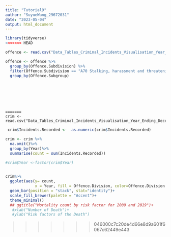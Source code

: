 ```yaml
---
title: "Tutorial9"
author: "SuyueWang_29672031"
date: "2023-05-04"
output: html_document
---
```

```r
library(tidyverse)
<<<<<<< HEAD
```

```r
offence <- read.csv("Data_Tables_Criminal_Incidents_Visualisation_Year_Ending_December_2019.csv")
```

```r
offence <- offence %>%
  group_by(Offence.Subdivision) %>%
  filter(Offence.Subdivision == "A70 Stalking, harassment and threatening behaviour") %>%
  group_by(Offence.Subgroup)
  
```

```





=======
crim <- read.csv("Data_Tables_Criminal_Incidents_Visualisation_Year_Ending_December_2019.csv")

```

```r

  
 crim$Incidents.Recorded <-  as.numeric(crim$Incidents.Recorded)

crim <- crim %>%
  na.omit()%>%
  group_by(Year)%>%
  summarise(count = sum(Incidents.Recorded))

#crim$Year <-factor(crim$Year)

  
crim%>%
  ggplot(aes(y= count,
             x = Year, fill = Offence.Division, color=Offence.Division ))+
  geom_bar(position = "stack", stat="identity")+
  scale_fill_brewer(palette = "Accent")+
  theme_minimal()
  ## ggtitle("Mortality count by risk factor for 2009 and 2019")+
   #xlab("Number of Death")+
   #ylab("Risk factors of the Death")
```

>>>>>>> 046000c7c20de4d66e8d9a601f6067c62449e443
